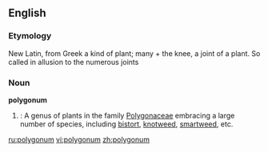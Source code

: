 ==English==
===Etymology===
New Latin, from Greek a kind of plant; many + the knee, a joint of a plant. So called in allusion to the numerous joints

===Noun===
'''polygonum'''
#{{botany}}: A genus of plants in the family [[Polygonaceae]] embracing a large number of species, including [[bistort]], [[knotweed]], [[smartweed]], etc.

[[ru:polygonum]]
[[vi:polygonum]]
[[zh:polygonum]]